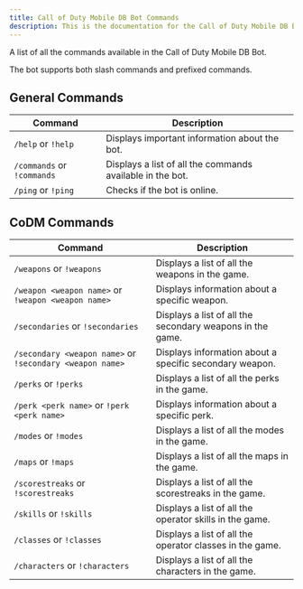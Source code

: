 ```yaml
---
title: Call of Duty Mobile DB Bot Commands
description: This is the documentation for the Call of Duty Mobile DB Bot
---
```


A list of all the commands available in the Call of Duty Mobile DB Bot.

The bot supports both slash commands and prefixed commands.

## General Commands

| Command | Description |
| ------- | ----------- |
| `/help` or `!help` | Displays important information about the bot. |
| `/commands` or `!commands` | Displays a list of all the commands available in the bot. |â
| `/ping` or `!ping` | Checks if the bot is online. |

## CoDM Commands

| Command | Description |
| ------- | ----------- |
| `/weapons` or `!weapons` | Displays a list of all the weapons in the game. |
| `/weapon <weapon name>` or `!weapon <weapon name>` | Displays information about a specific weapon. |
| `/secondaries` or `!secondaries` | Displays a list of all the secondary weapons in the game. |
| `/secondary <weapon name>` or `!secondary <weapon name>` | Displays information about a specific secondary weapon. |
| `/perks` or `!perks` | Displays a list of all the perks in the game. |
| `/perk <perk name>` or `!perk <perk name>` | Displays information about a specific perk. |
| `/modes` or `!modes` | Displays a list of all the modes in the game. |
| `/maps` or `!maps` | Displays a list of all the maps in the game. |
| `/scorestreaks` or `!scorestreaks` | Displays a list of all the scorestreaks in the game. |
| `/skills` or `!skills` | Displays a list of all the operator skills in the game. |
| `/classes` or `!classes` | Displays a list of all the operator classes in the game. |
| `/characters` or `!characters` | Displays a list of all the characters in the game. |